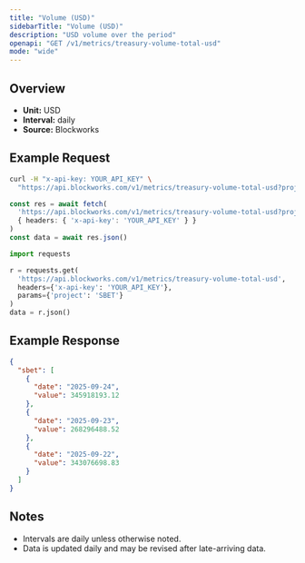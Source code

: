 ```yaml
---
title: "Volume (USD)"
sidebarTitle: "Volume (USD)"
description: "USD volume over the period"
openapi: "GET /v1/metrics/treasury-volume-total-usd"
mode: "wide"
---
```


## Overview

- **Unit:** USD
- **Interval:** daily
- **Source:** Blockworks

## Example Request

<CodeGroup>

```bash cURL
curl -H "x-api-key: YOUR_API_KEY" \
  "https://api.blockworks.com/v1/metrics/treasury-volume-total-usd?project=SBET"
```

```typescript TypeScript
const res = await fetch(
  'https://api.blockworks.com/v1/metrics/treasury-volume-total-usd?project=SBET',
  { headers: { 'x-api-key': 'YOUR_API_KEY' } }
)
const data = await res.json()
```

```python Python
import requests

r = requests.get(
  'https://api.blockworks.com/v1/metrics/treasury-volume-total-usd',
  headers={'x-api-key': 'YOUR_API_KEY'},
  params={'project': 'SBET'}
)
data = r.json()
```

</CodeGroup>

## Example Response

```json
{
  "sbet": [
    {
      "date": "2025-09-24",
      "value": 345918193.12
    },
    {
      "date": "2025-09-23",
      "value": 268296488.52
    },
    {
      "date": "2025-09-22",
      "value": 343076698.83
    }
  ]
}
```

## Notes
- Intervals are daily unless otherwise noted.
- Data is updated daily and may be revised after late-arriving data.